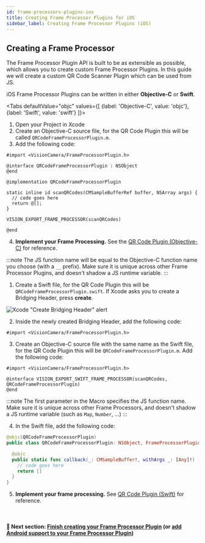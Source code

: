 ```yaml
---
id: frame-processors-plugins-ios
title: Creating Frame Processor Plugins for iOS
sidebar_label: Creating Frame Processor Plugins (iOS)
---
```



## Creating a Frame Processor

The Frame Processor Plugin API is built to be as extensible as possible, which allows you to create custom Frame Processor Plugins.
In this guide we will create a custom QR Code Scanner Plugin which can be used from JS.

iOS Frame Processor Plugins can be written in either **Objective-C** or **Swift**.


<Tabs
  defaultValue="objc"
  values={[
    {label: 'Objective-C', value: 'objc'},
    {label: 'Swift', value: 'swift'}
  ]}>
<TabItem value="objc">

1. Open your Project in Xcode
2. Create an Objective-C source file, for the QR Code Plugin this will be called `QRCodeFrameProcessorPlugin.m`.
3. Add the following code:

```objc {9}
#import <VisionCamera/FrameProcessorPlugin.h>

@interface QRCodeFrameProcessorPlugin : NSObject
@end

@implementation QRCodeFrameProcessorPlugin

static inline id scanQRCodes(CMSampleBufferRef buffer, NSArray args) {
  // code goes here
  return @[];
}

VISION_EXPORT_FRAME_PROCESSOR(scanQRCodes)

@end
```

4. **Implement your Frame Processing.** See the [QR Code Plugin (Objective-C)](https://github.com/cuvent/react-native-vision-camera/blob/main/example/ios/Frame%20Processor%20Plugins/QR%20Code%20Plugin%20%28Objective%2DC%29) for reference.

:::note
The JS function name will be equal to the Objective-C function name you choose (with a `__` prefix). Make sure it is unique across other Frame Processor Plugins, and doesn't shadow a JS runtime variable.
:::

</TabItem>
<TabItem value="swift">

1. Create a Swift file, for the QR Code Plugin this will be `QRCodeFrameProcessorPlugin.swift`. If Xcode asks you to create a Bridging Header, press **create**.

![Xcode "Create Bridging Header" alert](https://docs-assets.developer.apple.com/published/7ebca7212c/2a065d1a-7e53-4907-a889-b7fa4f2206c9.png)

2. Inside the newly created Bridging Header, add the following code:

```objc
#import <VisionCamera/FrameProcessorPlugin.h>
```

3. Create an Objective-C source file with the same name as the Swift file, for the QR Code Plugin this will be `QRCodeFrameProcessorPlugin.m`. Add the following code:

```objc
#import <VisionCamera/FrameProcessorPlugin.h>

@interface VISION_EXPORT_SWIFT_FRAME_PROCESSOR(scanQRCodes, QRCodeFrameProcessorPlugin)
@end
```

:::note
The first parameter in the Macro specifies the JS function name. Make sure it is unique across other Frame Processors, and doesn't shadow a JS runtime variable (such as `Map`, `Number`, ...)
:::

4. In the Swift file, add the following code:

```swift {6}
@objc(QRCodeFrameProcessorPlugin)
public class QRCodeFrameProcessorPlugin: NSObject, FrameProcessorPluginBase {

  @objc
  public static func callback(_: CMSampleBuffer!, withArgs _: [Any]!) -> Any! {
    // code goes here
    return []
  }
}
```

5. **Implement your frame processing.** See [QR Code Plugin (Swift)](https://github.com/cuvent/react-native-vision-camera/blob/main/example/ios/Frame%20Processor%20Plugins/QR%20Code%20Plugin%20%28Swift%29) for reference.


</TabItem>
</Tabs>

<br />

#### 🚀 Next section: [Finish creating your Frame Processor Plugin](frame-processors-plugins-final) (or [add Android support to your Frame Processor Plugin](frame-processors-plugins-android))
